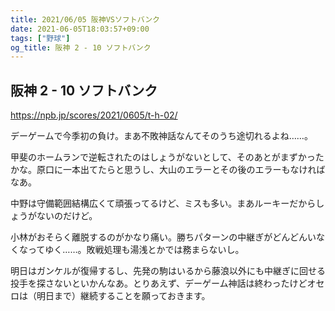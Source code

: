 ```yaml
---
title: 2021/06/05 阪神VSソフトバンク
date: 2021-06-05T18:03:57+09:00
tags: ["野球"]
og_title: 阪神 2 - 10 ソフトバンク
---
```


## 阪神 2 - 10 ソフトバンク

https://npb.jp/scores/2021/0605/t-h-02/


デーゲームで今季初の負け。まあ不敗神話なんてそのうち途切れるよね……。

甲斐のホームランで逆転されたのはしょうがないとして、そのあとがまずかったかな。原口に一本出てたらと思うし、大山のエラーとその後のエラーもなければなあ。

中野は守備範囲結構広くて頑張ってるけど、ミスも多い。まあルーキーだからしょうがないのだけど。

小林がおそらく離脱するのがかなり痛い。勝ちパターンの中継ぎがどんどんいなくなってゆく……。敗戦処理も湯浅とかでは務まらないし。

明日はガンケルが復帰するし、先発の駒はいるから藤浪以外にも中継ぎに回せる投手を探さないといかんなあ。とりあえず、デーゲーム神話は終わったけどオセロは（明日まで）継続することを願っておきます。